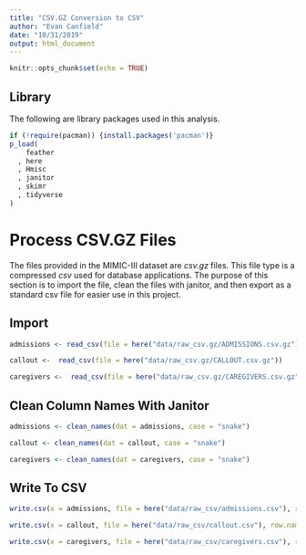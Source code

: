 ```yaml
---
title: "CSV.GZ Conversion to CSV"
author: "Evan Canfield"
date: "10/31/2019"
output: html_document
---
```


```r
knitr::opts_chunk$set(echo = TRUE)
```

## Library
The following are library packages used in this analysis.
```r
if (!require(pacman)) {install.packages('pacman')} 
p_load(
    feather
  , here
  , Hmisc
  , janitor
  , skimr
  , tidyverse
)
```

# Process CSV.GZ Files
The files provided in the MIMIC-III dataset are *csv.gz* files. This file type is a compressed *csv* used for database applications. The purpose of this section is to import the file, clean the files with janitor, and then export as a standard csv file for easier use in this project.

## Import
```r
admissions <- read_csv(file = here("data/raw_csv.gz/ADMISSIONS.csv.gz"))

callout <-  read_csv(file = here("data/raw_csv.gz/CALLOUT.csv.gz"))

caregivers <-  read_csv(file = here("data/raw_csv.gz/CAREGIVERS.csv.gz"))

```

## Clean Column Names With Janitor
```r
admissions <- clean_names(dat = admissions, case = "snake")

callout <- clean_names(dat = callout, case = "snake")

caregivers <- clean_names(dat = caregivers, case = "snake")
```

## Write To CSV
```r
write.csv(x = admissions, file = here("data/raw_csv/admissions.csv"), row.names = FALSE)

write.csv(x = callout, file = here("data/raw_csv/callout.csv"), row.names = FALSE)

write.csv(x = caregivers, file = here("data/raw_csv/caregivers.csv"), row.names = FALSE)
```

